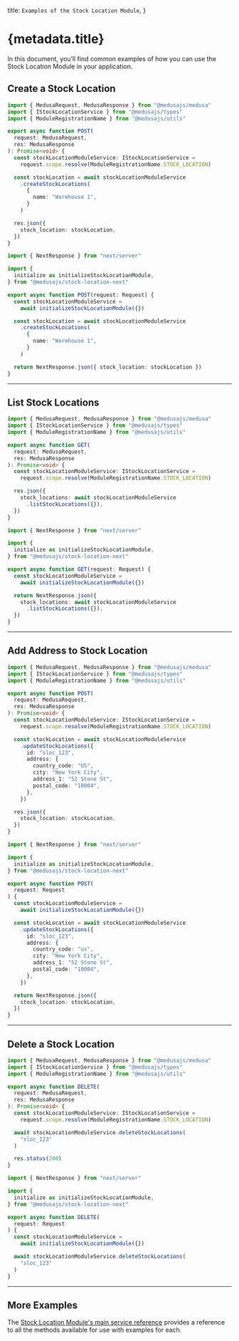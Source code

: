 
  title: `Examples of the Stock Location Module`,
}

# {metadata.title}

In this document, you’ll find common examples of how you can use the Stock Location Module in your application.

## Create a Stock Location

<CodeTabs groupId="app-type">
  <CodeTab label="Medusa API Router" value="medusa">

  ```ts
  import { MedusaRequest, MedusaResponse } from "@medusajs/medusa"
  import { IStockLocationService } from "@medusajs/types"
  import { ModuleRegistrationName } from "@medusajs/utils"

  export async function POST(
    request: MedusaRequest,
    res: MedusaResponse
  ): Promise<void> {
    const stockLocationModuleService: IStockLocationService =
      request.scope.resolve(ModuleRegistrationName.STOCK_LOCATION)

    const stockLocation = await stockLocationModuleService
      .createStockLocations(
        {
          name: "Warehouse 1",
        }
      )

    res.json({
      stock_location: stockLocation,
    })
  }
  ```

  </CodeTab>
  <CodeTab label="Next.js App Router" value="nextjs">

  ```ts
  import { NextResponse } from "next/server"

  import {
    initialize as initializeStockLocationModule,
  } from "@medusajs/stock-location-next"

  export async function POST(request: Request) {
    const stockLocationModuleService =
      await initializeStockLocationModule({})

    const stockLocation = await stockLocationModuleService
      .createStockLocations(
        {
          name: "Warehouse 1",
        }
      )

    return NextResponse.json({ stock_location: stockLocation })
  }
  ```

  </CodeTab>
</CodeTabs>

---

## List Stock Locations

<CodeTabs groupId="app-type">
  <CodeTab label="Medusa API Router" value="medusa">

  ```ts
  import { MedusaRequest, MedusaResponse } from "@medusajs/medusa"
  import { IStockLocationService } from "@medusajs/types"
  import { ModuleRegistrationName } from "@medusajs/utils"

  export async function GET(
    request: MedusaRequest,
    res: MedusaResponse
  ): Promise<void> {
    const stockLocationModuleService: IStockLocationService =
      request.scope.resolve(ModuleRegistrationName.STOCK_LOCATION)

    res.json({
      stock_locations: await stockLocationModuleService
        .listStockLocations({}),
    })
  }
  ```

  </CodeTab>
  <CodeTab label="Next.js App Router" value="nextjs">

  ```ts
  import { NextResponse } from "next/server"

  import {
    initialize as initializeStockLocationModule,
  } from "@medusajs/stock-location-next"

  export async function GET(request: Request) {
    const stockLocationModuleService =
      await initializeStockLocationModule({})

    return NextResponse.json({
      stock_locations: await stockLocationModuleService
        .listStockLocations({}),
    })
  }
  ```

  </CodeTab>
</CodeTabs>

---

## Add Address to Stock Location

<CodeTabs groupId="app-type">
  <CodeTab label="Medusa API Router" value="medusa">

  ```ts
  import { MedusaRequest, MedusaResponse } from "@medusajs/medusa"
  import { IStockLocationService } from "@medusajs/types"
  import { ModuleRegistrationName } from "@medusajs/utils"

  export async function POST(
    request: MedusaRequest,
    res: MedusaResponse
  ): Promise<void> {
    const stockLocationModuleService: IStockLocationService =
      request.scope.resolve(ModuleRegistrationName.STOCK_LOCATION)

    const stockLocation = await stockLocationModuleService
      .updateStockLocations({
        id: "sloc_123",
        address: {
          country_code: "US",
          city: "New York City",
          address_1: "52 Stone St",
          postal_code: "10004",
        },
      })

    res.json({
      stock_location: stockLocation,
    })
  }
  ```

  </CodeTab>
  <CodeTab label="Next.js App Router" value="nextjs">

  ```ts
  import { NextResponse } from "next/server"

  import {
    initialize as initializeStockLocationModule,
  } from "@medusajs/stock-location-next"

  export async function POST(
    request: Request
  ) {
    const stockLocationModuleService =
      await initializeStockLocationModule({})

    const stockLocation = await stockLocationModuleService
      .updateStockLocations({
        id: "sloc_123",
        address: {
          country_code: "us",
          city: "New York City",
          address_1: "52 Stone St",
          postal_code: "10004",
        },
      })

    return NextResponse.json({
      stock_location: stockLocation,
    })
  }
  ```

  </CodeTab>
</CodeTabs>

---

## Delete a Stock Location

<CodeTabs groupId="app-type">
  <CodeTab label="Medusa API Router" value="medusa">

  ```ts
  import { MedusaRequest, MedusaResponse } from "@medusajs/medusa"
  import { IStockLocationService } from "@medusajs/types"
  import { ModuleRegistrationName } from "@medusajs/utils"

  export async function DELETE(
    request: MedusaRequest,
    res: MedusaResponse
  ): Promise<void> {
    const stockLocationModuleService: IStockLocationService =
      request.scope.resolve(ModuleRegistrationName.STOCK_LOCATION)

    await stockLocationModuleService.deleteStockLocations(
      "sloc_123"
    )

    res.status(200)
  }
  ```

  </CodeTab>
  <CodeTab label="Next.js App Router" value="nextjs">

  ```ts
  import { NextResponse } from "next/server"

  import {
    initialize as initializeStockLocationModule,
  } from "@medusajs/stock-location-next"

  export async function DELETE(
    request: Request
  ) {
    const stockLocationModuleService =
      await initializeStockLocationModule({})

    await stockLocationModuleService.deleteStockLocations(
      "sloc_123"
    )
  }
  ```

  </CodeTab>
</CodeTabs>

---

## More Examples

The [Stock Location Module's main service reference](/references/stock-location) provides a reference to all the methods available for use with examples for each.
